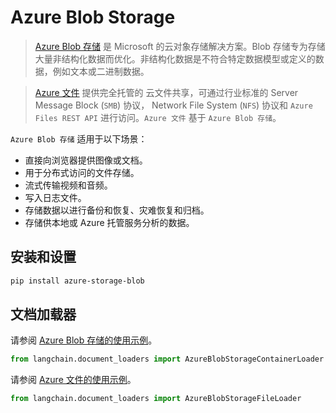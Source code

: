 # Azure Blob Storage

> [Azure Blob 存储](https://learn.microsoft.com/en-us/azure/storage/blobs/storage-blobs-introduction) 是 Microsoft 的云对象存储解决方案。Blob 存储专为存储大量非结构化数据而优化。非结构化数据是不符合特定数据模型或定义的数据，例如文本或二进制数据。

> [Azure 文件](https://learn.microsoft.com/en-us/azure/storage/files/storage-files-introduction) 提供完全托管的
> 云文件共享，可通过行业标准的 Server Message Block (`SMB`) 协议，
> Network File System (`NFS`) 协议和 `Azure Files REST API` 进行访问。`Azure 文件` 基于 `Azure Blob 存储`。

`Azure Blob 存储` 适用于以下场景：
- 直接向浏览器提供图像或文档。
- 用于分布式访问的文件存储。
- 流式传输视频和音频。
- 写入日志文件。
- 存储数据以进行备份和恢复、灾难恢复和归档。
- 存储供本地或 Azure 托管服务分析的数据。

## 安装和设置

```bash
pip install azure-storage-blob
```


## 文档加载器

请参阅 [Azure Blob 存储的使用示例](/docs/modules/data_connection/document_loaders/integrations/azure_blob_storage_container.html)。

```python
from langchain.document_loaders import AzureBlobStorageContainerLoader
```

请参阅 [Azure 文件的使用示例](/docs/modules/data_connection/document_loaders/integrations/azure_blob_storage_file.html)。

```python
from langchain.document_loaders import AzureBlobStorageFileLoader
```
